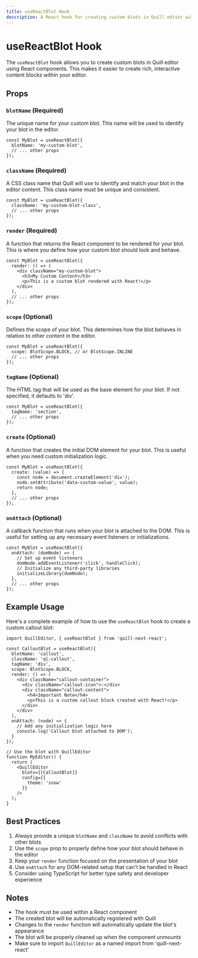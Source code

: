 ```yaml
---
title: useReactBlot Hook
description: A React hook for creating custom blots in Quill editor with React components.
---
```


# useReactBlot Hook

The `useReactBlot` hook allows you to create custom blots in Quill editor using React components. This makes it easier to create rich, interactive content blocks within your editor.

## Props

### `blotName` (Required)
The unique name for your custom blot. This name will be used to identify your blot in the editor.

```tsx
const MyBlot = useReactBlot({
  blotName: 'my-custom-blot',
  // ... other props
});
```

### `className` (Required)
A CSS class name that Quill will use to identify and match your blot in the editor content. This class name must be unique and consistent.

```tsx
const MyBlot = useReactBlot({
  className: 'my-custom-blot-class',
  // ... other props
});
```

### `render` (Required)
A function that returns the React component to be rendered for your blot. This is where you define how your custom blot should look and behave.

```tsx
const MyBlot = useReactBlot({
  render: () => (
    <div className="my-custom-blot">
      <h3>My Custom Content</h3>
      <p>This is a custom blot rendered with React!</p>
    </div>
  ),
  // ... other props
});
```

### `scope` (Optional)
Defines the scope of your blot. This determines how the blot behaves in relation to other content in the editor.

```tsx
const MyBlot = useReactBlot({
  scope: BlotScope.BLOCK, // or BlotScope.INLINE
  // ... other props
});
```

### `tagName` (Optional)
The HTML tag that will be used as the base element for your blot. If not specified, it defaults to 'div'.

```tsx
const MyBlot = useReactBlot({
  tagName: 'section',
  // ... other props
});
```

### `create` (Optional)
A function that creates the initial DOM element for your blot. This is useful when you need custom initialization logic.

```tsx
const MyBlot = useReactBlot({
  create: (value) => {
    const node = document.createElement('div');
    node.setAttribute('data-custom-value', value);
    return node;
  },
  // ... other props
});
```

### `onAttach` (Optional)
A callback function that runs when your blot is attached to the DOM. This is useful for setting up any necessary event listeners or initializations.

```tsx
const MyBlot = useReactBlot({
  onAttach: (domNode) => {
    // Set up event listeners
    domNode.addEventListener('click', handleClick);
    // Initialize any third-party libraries
    initializeLibrary(domNode);
  },
  // ... other props
});
```

## Example Usage

Here's a complete example of how to use the `useReactBlot` hook to create a custom callout blot:

```tsx
import QuillEditor, { useReactBlot } from 'quill-next-react';

const CalloutBlot = useReactBlot({
  blotName: 'callout',
  className: 'ql-callout',
  tagName: 'div',
  scope: BlotScope.BLOCK,
  render: () => (
    <div className="callout-container">
      <div className="callout-icon">💡</div>
      <div className="callout-content">
        <h4>Important Note</h4>
        <p>This is a custom callout block created with React!</p>
      </div>
    </div>
  ),
  onAttach: (node) => {
    // Add any initialization logic here
    console.log('Callout blot attached to DOM');
  }
});

// Use the blot with QuillEditor
function MyEditor() {
  return (
    <QuillEditor
      blots={[CalloutBlot]}
      config={{
        theme: 'snow'
      }}
    />
  );
}
```

## Best Practices

1. Always provide a unique `blotName` and `className` to avoid conflicts with other blots
2. Use the `scope` prop to properly define how your blot should behave in the editor
3. Keep your `render` function focused on the presentation of your blot
4. Use `onAttach` for any DOM-related setup that can't be handled in React
5. Consider using TypeScript for better type safety and developer experience

## Notes

- The hook must be used within a React component
- The created blot will be automatically registered with Quill
- Changes to the `render` function will automatically update the blot's appearance
- The blot will be properly cleaned up when the component unmounts
- Make sure to import `QuillEditor` as a named import from 'quill-next-react' 
